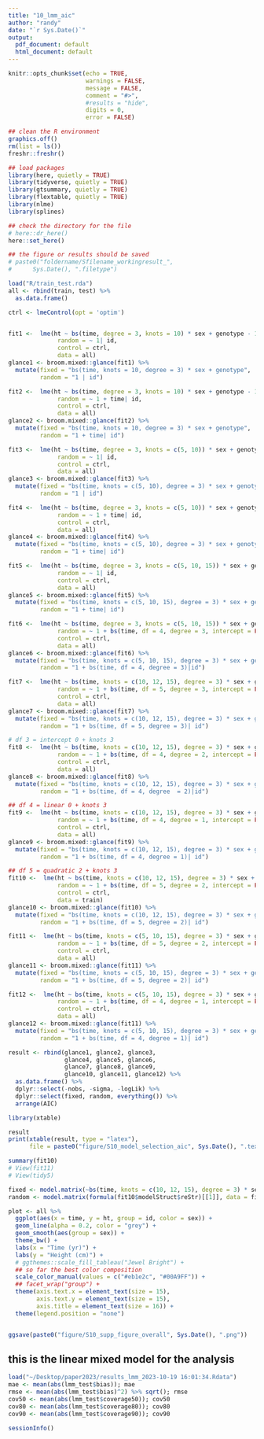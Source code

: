 ```yaml
---
title: "10_lmm_aic"
author: "randy"
date: "`r Sys.Date()`"
output:
  pdf_document: default
  html_document: default
---
```


```r
knitr::opts_chunk$set(echo = TRUE,
                      warnings = FALSE,
                      message = FALSE,
                      comment = "#>",
                      #results = "hide",
                      digits = 0,
                      error = FALSE)

## clean the R environment
graphics.off()
rm(list = ls())
freshr::freshr()

## load packages
library(here, quietly = TRUE)
library(tidyverse, quietly = TRUE)
library(gtsummary, quietly = TRUE)
library(flextable, quietly = TRUE)
library(nlme)
library(splines)

## check the directory for the file
# here::dr_here()
here::set_here()

## the figure or results should be saved 
# paste0("foldername/Sfilename_workingresult_", 
#      Sys.Date(), ".filetype")

```


```r
load("R/train_test.rda")
all <- rbind(train, test) %>%
  as.data.frame()
```



```r
ctrl <- lmeControl(opt = 'optim')


fit1 <-  lme(ht ~ bs(time, degree = 3, knots = 10) * sex + genotype - 1,
              random = ~ 1| id,
              control = ctrl,
              data = all)
glance1 <- broom.mixed::glance(fit1) %>%
  mutate(fixed = "bs(time, knots = 10, degree = 3) * sex + genotype",
         random = "1 | id")

fit2 <-  lme(ht ~ bs(time, degree = 3, knots = 10) * sex + genotype - 1,
              random = ~ 1 + time| id,
              control = ctrl,
              data = all)
glance2 <- broom.mixed::glance(fit2) %>%
  mutate(fixed = "bs(time, knots = 10, degree = 3) * sex + genotype",
         random = "1 + time| id")

fit3 <-  lme(ht ~ bs(time, degree = 3, knots = c(5, 10)) * sex + genotype - 1,
              random = ~ 1| id,
              control = ctrl,
              data = all)
glance3 <- broom.mixed::glance(fit3) %>%
  mutate(fixed = "bs(time, knots = c(5, 10), degree = 3) * sex + genotype",
         random = "1 | id")

fit4 <-  lme(ht ~ bs(time, degree = 3, knots = c(5, 10)) * sex + genotype - 1,
              random = ~ 1 + time| id,
              control = ctrl,
              data = all)
glance4 <- broom.mixed::glance(fit4) %>%
  mutate(fixed = "bs(time, knots = c(5, 10), degree = 3) * sex + genotype",
         random = "1 + time| id")

fit5 <-  lme(ht ~ bs(time, degree = 3, knots = c(5, 10, 15)) * sex + genotype - 1,
              random = ~ 1| id,
              control = ctrl,
              data = all)
glance5 <- broom.mixed::glance(fit5) %>%
  mutate(fixed = "bs(time, knots = c(5, 10, 15), degree = 3) * sex + genotype",
         random = "1 + time| id")

fit6 <-  lme(ht ~ bs(time, degree = 3, knots = c(5, 10, 15)) * sex + genotype - 1,
              random = ~ 1 + bs(time, df = 4, degree = 3, intercept = FALSE)| id,
              control = ctrl,
              data = all)
glance6 <- broom.mixed::glance(fit6) %>%
  mutate(fixed = "bs(time, knots = c(5, 10, 15), degree = 3) * sex + genotype",
         random = "1 + bs(time, df = 4, degree = 3)|id")

fit7 <-  lme(ht ~ bs(time, knots = c(10, 12, 15), degree = 3) * sex + genotype - 1,
              random = ~ 1 + bs(time, df = 5, degree = 3, intercept = FALSE)| id,
              control = ctrl,
              data = all)
glance7 <- broom.mixed::glance(fit7) %>%
  mutate(fixed = "bs(time, knots = c(10, 12, 15), degree = 3) * sex + genotype",
         random = "1 + bs(time, df = 5, degree = 3)| id")

# df 3 = intercept 0 + knots 3
fit8 <-  lme(ht ~ bs(time, knots = c(10, 12, 15), degree = 3) * sex + genotype - 1,
              random = ~ 1 + bs(time, df = 4, degree = 2, intercept = FALSE)| id,
              control = ctrl,
              data = all)
glance8 <- broom.mixed::glance(fit8) %>%
  mutate(fixed = "bs(time, knots = c(10, 12, 15), degree = 3) * sex + genotype",
         random = "1 + bs(time, df = 4, degree  = 2)|id")

## df 4 = linear 0 + knots 3
fit9 <-  lme(ht ~ bs(time, knots = c(10, 12, 15), degree = 3) * sex + genotype - 1,
              random = ~ 1 + bs(time, df = 4, degree = 1, intercept = FALSE)| id,
              control = ctrl,
              data = all)
glance9 <- broom.mixed::glance(fit9) %>%
  mutate(fixed = "bs(time, knots = c(10, 12, 15), degree = 3) * sex + genotype",
         random = "1 + bs(time, df = 4, degree = 1)| id")

## df 5 = quadratic 2 + knots 3
fit10 <-  lme(ht ~ bs(time, knots = c(10, 12, 15), degree = 3) * sex + genotype - 1,
              random = ~ 1 + bs(time, df = 5, degree = 2, intercept = FALSE)| id,
              control = ctrl,
              data = train)
glance10 <- broom.mixed::glance(fit10) %>%
  mutate(fixed = "bs(time, knots = c(10, 12, 15), degree = 3) * sex + genotype",
         random = "1 + bs(time, df = 5, degree = 2)| id")

fit11 <-  lme(ht ~ bs(time, knots = c(5, 10, 15), degree = 3) * sex + genotype - 1,
              random = ~ 1 + bs(time, df = 5, degree = 2, intercept = FALSE)| id,
              control = ctrl,
              data = all)
glance11 <- broom.mixed::glance(fit11) %>%
  mutate(fixed = "bs(time, knots = c(5, 10, 15), degree = 3) * sex + genotype",
         random = "1 + bs(time, df = 5, degree = 2)| id")

fit12 <-  lme(ht ~ bs(time, knots = c(5, 10, 15), degree = 3) * sex + genotype - 1,
              random = ~ 1 + bs(time, df = 4, degree = 1, intercept = FALSE)| id,
              control = ctrl,
              data = all)
glance12 <- broom.mixed::glance(fit11) %>%
  mutate(fixed = "bs(time, knots = c(5, 10, 15), degree = 3) * sex + genotype",
         random = "1 + bs(time, df = 4, degree = 1)| id")

```


```r
result <- rbind(glance1, glance2, glance3, 
                glance4, glance5, glance6,
                glance7, glance8, glance9, 
                glance10, glance11, glance12) %>%
  as.data.frame() %>%
  dplyr::select(-nobs, -sigma, -logLik) %>%
  dplyr::select(fixed, random, everything()) %>%
  arrange(AIC)

library(xtable)

result
print(xtable(result, type = "latex"), 
      file = paste0("figure/S10_model_selection_aic", Sys.Date(), ".tex"))
```


```r
summary(fit10)
# View(fit11)
# View(tidy5)

fixed <- model.matrix(~bs(time, knots = c(10, 12, 15), degree = 3) * sex + genotype - 1, data = all)
random <- model.matrix(formula(fit10$modelStruct$reStr)[[1]], data = fit10$data)

```

```r
plot <- all %>% 
  ggplot(aes(x = time, y = ht, group = id, color = sex)) +
  geom_line(alpha = 0.2, color = "grey") +
  geom_smooth(aes(group = sex)) +
  theme_bw() +
  labs(x = "Time (yr)") +
  labs(y = "Height (cm)") +
  # ggthemes::scale_fill_tableau("Jewel Bright") + 
  ## so far the best color composition
  scale_color_manual(values = c("#eb1e2c", "#00A9FF")) +
  ## facet_wrap("group") +
  theme(axis.text.x = element_text(size = 15),
        axis.text.y = element_text(size = 15),
        axis.title = element_text(size = 16)) +
  theme(legend.position = "none") 


ggsave(paste0("figure/S10_supp_figure_overall", Sys.Date(), ".png"))
```

## this is the linear mixed model for the analysis 

```r
load("~/Desktop/paper2023/results_lmm_2023-10-19 16:01:34.Rdata")
mae <- mean(abs(lmm_test$bias)); mae
rmse <- mean(abs(lmm_test$bias)^2) %>% sqrt(); rmse
cov50 <- mean(abs(lmm_test$coverage50)); cov50
cov80 <- mean(abs(lmm_test$coverage80)); cov80
cov90 <- mean(abs(lmm_test$coverage90)); cov90
```

```r
sessionInfo()
```
